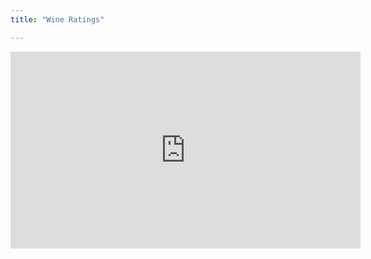 ```yaml
---
title: "Wine Ratings"

---
```


<iframe width="560" height="315" src="https://www.youtube.com/embed/AQzZNIyjyWM" title="YouTube video player" frameborder="0" allow="accelerometer; autoplay; clipboard-write; encrypted-media; gyroscope; picture-in-picture" allowfullscreen></iframe>
